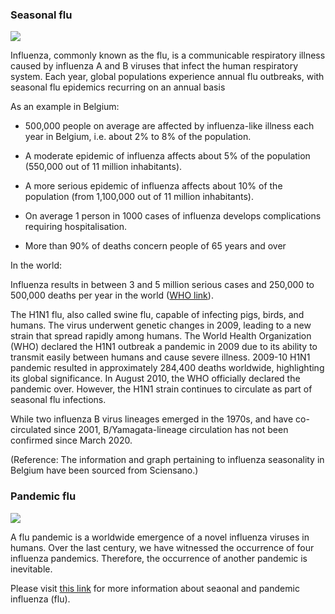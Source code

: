 ### Seasonal flu

![](img/3 - Seasonal flu.png)

Influenza, commonly known as the flu, is a communicable respiratory illness caused by influenza A and B viruses that infect the human respiratory system. Each year, global populations experience annual flu outbreaks, with seasonal flu epidemics recurring on an annual basis

As an example in Belgium:

- 500,000 people on average are affected by influenza-like illness each year in Belgium, i.e. about 2% to 8% of the population.

- A moderate epidemic of influenza affects about 5% of the population (550,000 out of 11 million inhabitants).

- A more serious epidemic of influenza affects about 10% of the population (from 1,100,000 out of 11 million inhabitants).

- On average 1 person in 1000 cases of influenza develops complications requiring hospitalisation.

- More than 90% of deaths concern people of 65 years and over

In the world:

Influenza results in between 3 and 5 million serious cases and 250,000 to 500,000 deaths per year in the world ([WHO link](https://www.who.int/en/news-room/fact-sheets/detail/influenza-(seasonal))).

The H1N1 flu, also called swine flu, capable of infecting pigs, birds, and humans. The virus underwent genetic changes in 2009, leading to a new strain that spread rapidly among humans. The World Health Organization (WHO) declared the H1N1 outbreak a pandemic in 2009 due to its ability to transmit easily between humans and cause severe illness. 2009-10 H1N1 pandemic resulted in approximately 284,400 deaths worldwide, highlighting its global significance. In August 2010, the WHO officially declared the pandemic over. However, the H1N1 strain continues to circulate as part of seasonal flu infections.

While two influenza B virus lineages emerged in the 1970s, and have co-circulated since 2001, B/Yamagata-lineage circulation has not been confirmed since March 2020.

(Reference: The information and graph pertaining to influenza seasonality in Belgium have been sourced from Sciensano.)

### Pandemic flu

![](img/4 - Pandemic flu.png)

A flu pandemic is a worldwide emergence of a novel influenza viruses in humans. Over the last century, we have witnessed the occurrence of four influenza pandemics. Therefore, the occurrence of another pandemic is inevitable.

Please visit [this link](https://www.cdc.gov/flu/pdf/freeresources/seasonal-flu-vs-pandemic-flu-update.pdf) for more information about seaonal and pandemic influenza (flu). 

